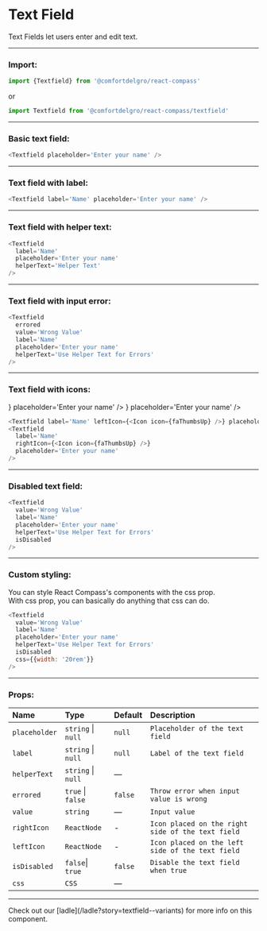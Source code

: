 
# Text Field

Text Fields let users enter and edit text.

---

### Import:

```js
import {Textfield} from '@comfortdelgro/react-compass'
```

or

```js
import Textfield from '@comfortdelgro/react-compass/textfield'
```

---

### Basic text field:

<section className={styles.avatarShowcaseContainer}>
  <Textfield placeholder='Enter your name' />
</section>

```js
<Textfield placeholder='Enter your name' />
```

---

### Text field with label:

<section className={styles.avatarShowcaseContainer}>
  <Textfield label='Name' placeholder='Enter your name' />
</section>

```js
<Textfield label='Name' placeholder='Enter your name' />
```

---

### Text field with helper text:

<section className={styles.avatarShowcaseContainer}>
  <Textfield
    label='Name'
    placeholder='Enter your name'
    helperText='Helper Text'
  />
</section>

```js
<Textfield
  label='Name'
  placeholder='Enter your name'
  helperText='Helper Text'
/>
```

---

### Text field with input error:

<section className={styles.avatarShowcaseContainer}>
  <Textfield
    errored
    value='Wrong Value'
    label='Name'
    placeholder='Enter your name'
    helperText='Use Helper Text for Errors'
  />
</section>

```js
<Textfield
  errored
  value='Wrong Value'
  label='Name'
  placeholder='Enter your name'
  helperText='Use Helper Text for Errors'
/>
```

---

### Text field with icons:

<section className={styles.avatarShowcaseContainer}>
  <Textfield label='Name' leftIcon={<Icon icon={faThumbsUp} />} placeholder='Enter your name' />
  <Textfield
    label='Name'
    rightIcon={<Icon icon={faThumbsUp} />}
    placeholder='Enter your name'
  />
</section>

```js
<Textfield label='Name' leftIcon={<Icon icon={faThumbsUp} />} placeholder='Enter your name' />
<Textfield
  label='Name'
  rightIcon={<Icon icon={faThumbsUp} />}
  placeholder='Enter your name'
/>
```

---

### Disabled text field:

<section className={styles.avatarShowcaseContainer}>
  <Textfield
    value='Wrong Value'
    label='Name'
    placeholder='Enter your name'
    helperText='Use Helper Text for Errors'
    isDisabled
  />
</section>

```js
<Textfield
  value='Wrong Value'
  label='Name'
  placeholder='Enter your name'
  helperText='Use Helper Text for Errors'
  isDisabled
/>
```

---

### Custom styling:

You can style React Compass's components with the css prop. <br/>
With css prop, you can basically do anything that css can do.

<section className={styles.avatarShowcaseContainer}>
  <Textfield
    value='Wrong Value'
    label='Name'
    placeholder='Enter your name'
    helperText='Use Helper Text for Errors'
    isDisabled
    css={{width: '20rem'}}
  />
</section>

```js
<Textfield
  value='Wrong Value'
  label='Name'
  placeholder='Enter your name'
  helperText='Use Helper Text for Errors'
  isDisabled
  css={{width: '20rem'}}
/>
```

---

### Props:

| Name          | Type                         | Default | Description                                       |
| :------------ | :--------------------------- | :------ | :------------------------------------------------ |
| `placeholder` | `string` \| `null`           | `null`  | `Placeholder of the text field`                   |
| `label`       | `string` \| `null`           | `null`  | `Label of the text field`                         |
| `helperText`  | `string` \| `null`           | —       |                                                   |
| `errored`     | `true` \| `false`            | `false` | `Throw error when input value is wrong`           |
| `value`       | `string`                     | —       | `Input value`                                     |
| `rightIcon`   | `ReactNode`                  | -       | `Icon placed on the right side of the text field` |
| `leftIcon`    | `ReactNode`                  | -       | `Icon placed on the left side of the text field`  |
| `isDisabled`  | `false`\| `true`             | `false` | `Disable the text field when true`                |
| `css `        | `CSS`                        | —       |                                                   |

---

<Callout>
  Check out our [ladle](/ladle?story=textfield--variants) for more info on this
  component.
</Callout>

